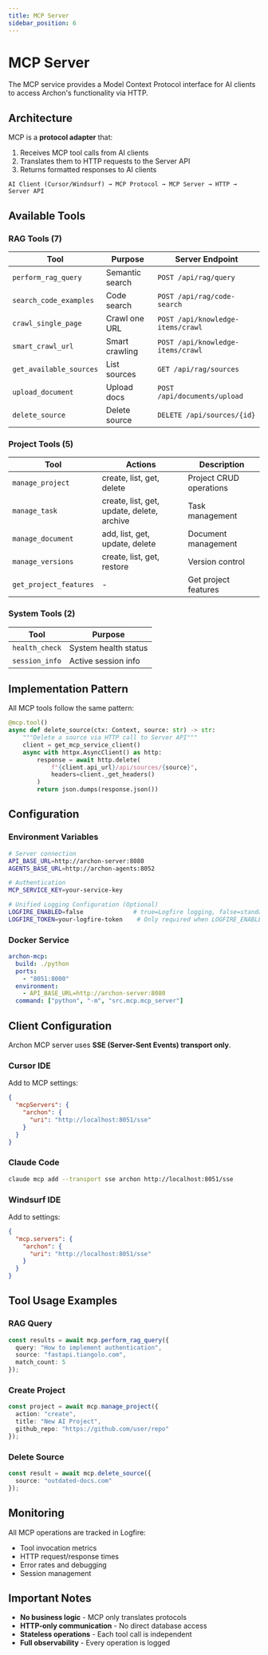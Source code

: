 ```yaml
---
title: MCP Server
sidebar_position: 6
---
```


# MCP Server

The MCP service provides a Model Context Protocol interface for AI clients to access Archon's functionality via HTTP.

## Architecture

MCP is a **protocol adapter** that:
1. Receives MCP tool calls from AI clients
2. Translates them to HTTP requests to the Server API
3. Returns formatted responses to AI clients

```
AI Client (Cursor/Windsurf) → MCP Protocol → MCP Server → HTTP → Server API
```

## Available Tools

### RAG Tools (7)

| Tool | Purpose | Server Endpoint |
|------|---------|----------------|
| `perform_rag_query` | Semantic search | `POST /api/rag/query` |
| `search_code_examples` | Code search | `POST /api/rag/code-search` |
| `crawl_single_page` | Crawl one URL | `POST /api/knowledge-items/crawl` |
| `smart_crawl_url` | Smart crawling | `POST /api/knowledge-items/crawl` |
| `get_available_sources` | List sources | `GET /api/rag/sources` |
| `upload_document` | Upload docs | `POST /api/documents/upload` |
| `delete_source` | Delete source | `DELETE /api/sources/{id}` |

### Project Tools (5)

| Tool | Actions | Description |
|------|---------|-------------|
| `manage_project` | create, list, get, delete | Project CRUD operations |
| `manage_task` | create, list, get, update, delete, archive | Task management |
| `manage_document` | add, list, get, update, delete | Document management |
| `manage_versions` | create, list, get, restore | Version control |
| `get_project_features` | - | Get project features |

### System Tools (2)

| Tool | Purpose |
|------|---------|
| `health_check` | System health status |
| `session_info` | Active session info |

## Implementation Pattern

All MCP tools follow the same pattern:

```python
@mcp.tool()
async def delete_source(ctx: Context, source: str) -> str:
    """Delete a source via HTTP call to Server API"""
    client = get_mcp_service_client()
    async with httpx.AsyncClient() as http:
        response = await http.delete(
            f"{client.api_url}/api/sources/{source}",
            headers=client._get_headers()
        )
        return json.dumps(response.json())
```

## Configuration

### Environment Variables

```bash
# Server connection
API_BASE_URL=http://archon-server:8080
AGENTS_BASE_URL=http://archon-agents:8052

# Authentication
MCP_SERVICE_KEY=your-service-key

# Unified Logging Configuration (Optional)
LOGFIRE_ENABLED=false              # true=Logfire logging, false=standard logging
LOGFIRE_TOKEN=your-logfire-token    # Only required when LOGFIRE_ENABLED=true
```

### Docker Service

```yaml
archon-mcp:
  build: ./python
  ports:
    - "8051:8000"
  environment:
    - API_BASE_URL=http://archon-server:8080
  command: ["python", "-m", "src.mcp.mcp_server"]
```

## Client Configuration

Archon MCP server uses **SSE (Server-Sent Events) transport only**.

### Cursor IDE

Add to MCP settings:

```json
{
  "mcpServers": {
    "archon": {
      "uri": "http://localhost:8051/sse"
    }
  }
}
```

### Claude Code

```bash
claude mcp add --transport sse archon http://localhost:8051/sse
```

### Windsurf IDE

Add to settings:

```json
{
  "mcp.servers": {
    "archon": {
      "uri": "http://localhost:8051/sse"
    }
  }
}
```

## Tool Usage Examples

### RAG Query
```typescript
const results = await mcp.perform_rag_query({
  query: "How to implement authentication",
  source: "fastapi.tiangolo.com",
  match_count: 5
});
```

### Create Project
```typescript
const project = await mcp.manage_project({
  action: "create",
  title: "New AI Project",
  github_repo: "https://github.com/user/repo"
});
```

### Delete Source
```typescript
const result = await mcp.delete_source({
  source: "outdated-docs.com"
});
```

## Monitoring

All MCP operations are tracked in Logfire:
- Tool invocation metrics
- HTTP request/response times
- Error rates and debugging
- Session management

## Important Notes

- **No business logic** - MCP only translates protocols
- **HTTP-only communication** - No direct database access
- **Stateless operations** - Each tool call is independent
- **Full observability** - Every operation is logged